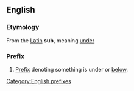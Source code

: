 ==English==
===Etymology===
From the [[Latin]] '''sub''', meaning [[under]]
===Prefix===
# [[Prefix]] denoting something is under or [[below]].

[[Category:English prefixes]]